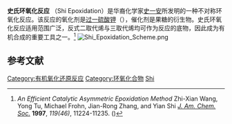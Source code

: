 '''史氏环氧化反应''' （Shi Epoxidation）是华裔化学家[[史一安|史一安]]所发明的一种不对称环氧化反应。该反应的氧化剂是[[过一硫酸钾|过一硫酸钾]]（{{chem|KHSO|5}}），催化剂是果糖的衍生物。史氏环氧化反应适用范围广泛，反式二取代烯与三取代烯均可作为反应的底物，因此成为有机合成的重要工具之一。<ref>''An Efficient Catalytic Asymmetric Epoxidation Method'' Zhi-Xian Wang, Yong Tu, Michael Frohn, Jian-Rong Zhang, and Yian Shi ''[[J._Am._Chem._Soc.|J. Am. Chem. Soc.]]'' '''1997''', ''119(46)'', 11224-11235. ({{DOI|10.1021/ja972272g}})</ref>
[[File:Shi_Epoxidation_Scheme.png|center]]

== 参考文献 ==
<div class="references-small">
<references/>
</div>

{{Reaction-stub}}

[[Category:有机氧化还原反应|Category:有机氧化还原反应]]
[[Category:环氧化合物|Category:环氧化合物]]
[[Category:人名反应|Shi]]